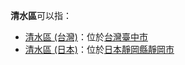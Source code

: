 '''清水區'''可以指：
*[[清水區_(台灣)|清水區 (台灣)]]：位於[[台灣|台灣]][[臺中市|臺中市]]
*[[清水區_(日本)|清水區 (日本)]]：位於[[日本|日本]][[靜岡縣|靜岡縣]][[靜岡市|靜岡市]]

{{消歧义|Cat=三字區名消歧義}}